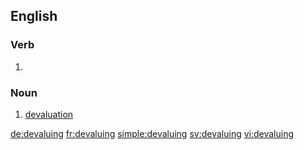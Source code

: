 ==English==

===Verb===
{{head|en}}

# {{present participle of|devalue}}

===Noun===
{{en-noun}}

# [[devaluation]]

[[de:devaluing]]
[[fr:devaluing]]
[[simple:devaluing]]
[[sv:devaluing]]
[[vi:devaluing]]